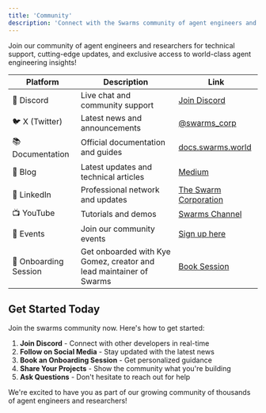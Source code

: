 ```yaml
---
title: 'Community'
description: 'Connect with the Swarms community of agent engineers and researchers'
---
```



Join our community of agent engineers and researchers for technical support, cutting-edge updates, and exclusive access to world-class agent engineering insights!

| Platform | Description | Link |
|----------|-------------|------|
| 💬 Discord | Live chat and community support | [Join Discord](https://discord.gg/EamjgSaEQf) |
| 🐦 X (Twitter) | Latest news and announcements | [@swarms_corp](https://twitter.com/swarms_corp) |
| 📚 Documentation | Official documentation and guides | [docs.swarms.world](https://docs.swarms.world) |
| 📝 Blog | Latest updates and technical articles | [Medium](https://medium.com/@kyeg) |
| 👥 LinkedIn | Professional network and updates | [The Swarm Corporation](https://www.linkedin.com/company/the-swarm-corporation) |
| 📺 YouTube | Tutorials and demos | [Swarms Channel](https://www.youtube.com/channel/UC9yXyitkbU_WSy7bd_41SqQ) |
| 🎫 Events | Join our community events | [Sign up here](https://lu.ma/5p2jnc2v) |
| 🚀 Onboarding Session | Get onboarded with Kye Gomez, creator and lead maintainer of Swarms | [Book Session](https://cal.com/swarms/swarms-onboarding-session) |

## Get Started Today

Join the swarms community now. Here's how to get started:

1. **Join Discord** - Connect with other developers in real-time
2. **Follow on Social Media** - Stay updated with the latest news
3. **Book an Onboarding Session** - Get personalized guidance
4. **Share Your Projects** - Show the community what you're building
5. **Ask Questions** - Don't hesitate to reach out for help

We're excited to have you as part of our growing community of thousands of agent engineers and researchers!
